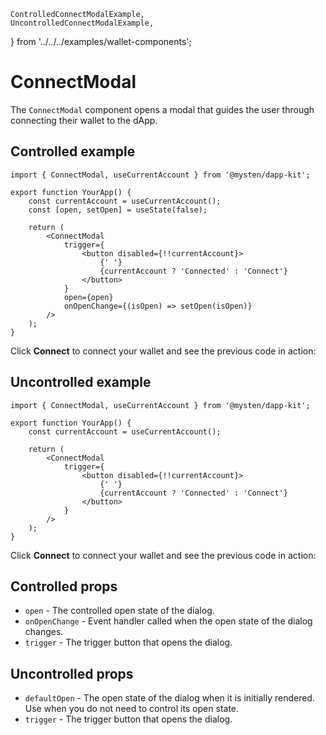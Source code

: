     ControlledConnectModalExample,
    UncontrolledConnectModalExample,
} from '../../../examples/wallet-components';

# ConnectModal

The `ConnectModal` component opens a modal that guides the user through connecting their wallet to
the dApp.

## Controlled example

```tsx
import { ConnectModal, useCurrentAccount } from '@mysten/dapp-kit';

export function YourApp() {
    const currentAccount = useCurrentAccount();
    const [open, setOpen] = useState(false);

    return (
        <ConnectModal
            trigger={
                <button disabled={!!currentAccount}>
                    {' '}
                    {currentAccount ? 'Connected' : 'Connect'}
                </button>
            }
            open={open}
            onOpenChange={(isOpen) => setOpen(isOpen)}
        />
    );
}
```

Click **Connect** to connect your wallet and see the previous code in action:

<ControlledConnectModalExample />

## Uncontrolled example

```tsx
import { ConnectModal, useCurrentAccount } from '@mysten/dapp-kit';

export function YourApp() {
    const currentAccount = useCurrentAccount();

    return (
        <ConnectModal
            trigger={
                <button disabled={!!currentAccount}>
                    {' '}
                    {currentAccount ? 'Connected' : 'Connect'}
                </button>
            }
        />
    );
}
```

Click **Connect** to connect your wallet and see the previous code in action:

<UncontrolledConnectModalExample />

## Controlled props

-   `open` - The controlled open state of the dialog.
-   `onOpenChange` - Event handler called when the open state of the dialog changes.
-   `trigger` - The trigger button that opens the dialog.

## Uncontrolled props

-   `defaultOpen` - The open state of the dialog when it is initially rendered. Use when you do not
    need to control its open state.
-   `trigger` - The trigger button that opens the dialog.
